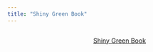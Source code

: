 ```yaml
---
title: "Shiny Green Book"
---
```


::: {style="display: flex; justify-content: center; gap: 10px;"}
<a href="https://lvr-explore.shinyapps.io/shinyGreenbook/" button type="button" class="btn btn-lg btn-info">Shiny Green Book</button> </a>
:::



<script>
document.querySelectorAll("a").forEach(link => {
  link.setAttribute("target", "_blank");
  link.setAttribute("rel", "noopener noreferrer");
});
</script>